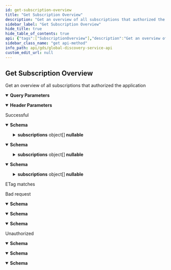 ```yaml
---
id: get-subscription-overview
title: "Get Subscription Overview"
description: "Get an overview of all subscriptions that authorized the application"
sidebar_label: "Get Subscription Overview"
hide_title: true
hide_table_of_contents: true
api: {"tags":["SubscriptionOverview"],"description":"Get an overview of all subscriptions that authorized the application","operationId":"GetSubscriptionOverview","parameters":[{"name":"subscriptionId","in":"query","description":"Subscription id","schema":{"type":"string","format":"uuid"}},{"name":"offset","in":"query","description":"Offset for paging","schema":{"type":"integer","format":"int32","default":0}},{"name":"limit","in":"query","description":"Limit for paging","schema":{"type":"integer","format":"int32","default":25}},{"name":"etag","in":"header","description":"Etag","schema":{"type":"string"}}],"responses":{"200":{"description":"Successful","content":{"text/plain":{"schema":{"type":"object","properties":{"totalCount":{"type":"integer","description":"Total count of items","format":"int32"},"subscriptions":{"type":"array","items":{"type":"object","properties":{"subscriptionId":{"type":"string","description":"Subscription id","format":"uuid"},"parentSubscriptionId":{"type":"string","description":"Parent subscription id","format":"uuid","nullable":true},"name":{"type":"string","description":"Subscription name","nullable":true},"tapioId":{"type":"string","description":"Tapio id","nullable":true},"assignedMachines":{"type":"array","items":{"type":"object","properties":{"tmid":{"type":"string","description":"TapioMachineId","nullable":true},"deviceType":{"enum":["Unknown","Machine","SmartDevice"],"type":"string","description":"Device type"},"deviceSubType":{"type":"string","description":"Device sub-type. If Device type is set to \"Machine\", Device sub-type will only contain one the following values: \"Unknown\", \"Edge\", \"Saw\", \"Cnc\", \"Sanding\", \"Drilling\", \"Assembly\", \"Storing\", \"Stock\", \"Sorting\", \"Shipping\", \"PreAssembly\", \"Lamination\", \"Moulding\", \"Packaging\", \"Handling\"","nullable":true},"displayName":{"type":"string","description":"Display name","nullable":true},"manufacturerSerialNumber":{"type":"string","description":"Serial number given to the machine by its manufacturer.","nullable":true},"onboardingDate":{"type":"string","description":"The date, when the machine has been added to the subscription","format":"date-time"},"equipmentGroup":{"type":"object","properties":{"id":{"type":"string","description":"Id of the equipment group.","nullable":true},"groupPosition":{"type":"integer","description":"Position of the machine within the group.","format":"int32"}},"additionalProperties":false,"description":"Information about a group in the context of a machine, assigned to it."},"assignedApplications":{"type":"array","items":{"type":"object","properties":{"id":{"type":"string","description":"Application id","format":"uuid"}},"additionalProperties":false,"description":"Assigned application"},"description":"List of assigned applications for this machine","nullable":true}},"additionalProperties":false,"description":"Machine information"},"description":"Assigned machines","nullable":true},"subscriptionTypes":{"type":"array","items":{"type":"string"},"description":"Subscription Types","nullable":true,"readOnly":true,"deprecated":true},"subscriptionFeatures":{"type":"array","items":{"type":"string"},"description":"Subscription Features","nullable":true},"servicePartners":{"type":"array","items":{"type":"object","properties":{"subscriptionId":{"type":"string","description":"Subscription id","format":"uuid"},"name":{"type":"string","description":"Service partner name","nullable":true},"customerNumber":{"type":"string","description":"Customer number","nullable":true},"parentSubscriptionId":{"type":"string","description":"Parent id","format":"uuid","nullable":true},"providerNo":{"type":"string","description":"Provider number","nullable":true},"servicePartnerType":{"enum":["MachineService","SharpeningService"],"type":"string","description":"Service partner type"}},"additionalProperties":false,"description":"Service partner"},"description":"Service partners","nullable":true},"licenses":{"type":"array","items":{"type":"object","properties":{"licenseId":{"type":"string","description":"License id","format":"uuid"},"applicationId":{"type":"string","description":"Application id","format":"uuid"},"createdDate":{"type":"string","description":"License creation date","format":"date-time"},"billingStartDate":{"type":"string","description":"Billing start date","format":"date-time"},"billingInterval":{"type":"string","description":"Billing interval","nullable":true},"licenseCount":{"type":"integer","description":"License count","format":"int32"}},"additionalProperties":false,"description":"License information"},"description":"Licenses","nullable":true},"equipmentGroups":{"type":"array","items":{"type":"object","properties":{"id":{"type":"string","description":"Equipment group id","nullable":true},"parentId":{"type":"string","description":"Id of the parent equipment group, or null if there is no parent.","nullable":true},"displayName":{"type":"string","description":"Display name","nullable":true},"groupPosition":{"type":"integer","description":"Position of the machine within the group","format":"int32"},"placesCount":{"type":"integer","description":"Number of places in the equipment group","format":"int32"},"type":{"enum":["Group","Warehouse","Root"],"type":"string"}},"additionalProperties":false,"description":"Equipment group information"},"description":"Equipment groups","nullable":true},"servicePartnerType":{"enum":["MachineService","SharpeningService"],"type":"string","description":"Service partner type"}},"additionalProperties":false,"description":"Subscription information"},"description":"List of subscription information","nullable":true}},"additionalProperties":false,"description":"Subscription overview response"}},"application/json":{"schema":{"type":"object","properties":{"totalCount":{"type":"integer","description":"Total count of items","format":"int32"},"subscriptions":{"type":"array","items":{"type":"object","properties":{"subscriptionId":{"type":"string","description":"Subscription id","format":"uuid"},"parentSubscriptionId":{"type":"string","description":"Parent subscription id","format":"uuid","nullable":true},"name":{"type":"string","description":"Subscription name","nullable":true},"tapioId":{"type":"string","description":"Tapio id","nullable":true},"assignedMachines":{"type":"array","items":{"type":"object","properties":{"tmid":{"type":"string","description":"TapioMachineId","nullable":true},"deviceType":{"enum":["Unknown","Machine","SmartDevice"],"type":"string","description":"Device type"},"deviceSubType":{"type":"string","description":"Device sub-type. If Device type is set to \"Machine\", Device sub-type will only contain one the following values: \"Unknown\", \"Edge\", \"Saw\", \"Cnc\", \"Sanding\", \"Drilling\", \"Assembly\", \"Storing\", \"Stock\", \"Sorting\", \"Shipping\", \"PreAssembly\", \"Lamination\", \"Moulding\", \"Packaging\", \"Handling\"","nullable":true},"displayName":{"type":"string","description":"Display name","nullable":true},"manufacturerSerialNumber":{"type":"string","description":"Serial number given to the machine by its manufacturer.","nullable":true},"onboardingDate":{"type":"string","description":"The date, when the machine has been added to the subscription","format":"date-time"},"equipmentGroup":{"type":"object","properties":{"id":{"type":"string","description":"Id of the equipment group.","nullable":true},"groupPosition":{"type":"integer","description":"Position of the machine within the group.","format":"int32"}},"additionalProperties":false,"description":"Information about a group in the context of a machine, assigned to it."},"assignedApplications":{"type":"array","items":{"type":"object","properties":{"id":{"type":"string","description":"Application id","format":"uuid"}},"additionalProperties":false,"description":"Assigned application"},"description":"List of assigned applications for this machine","nullable":true}},"additionalProperties":false,"description":"Machine information"},"description":"Assigned machines","nullable":true},"subscriptionTypes":{"type":"array","items":{"type":"string"},"description":"Subscription Types","nullable":true,"readOnly":true,"deprecated":true},"subscriptionFeatures":{"type":"array","items":{"type":"string"},"description":"Subscription Features","nullable":true},"servicePartners":{"type":"array","items":{"type":"object","properties":{"subscriptionId":{"type":"string","description":"Subscription id","format":"uuid"},"name":{"type":"string","description":"Service partner name","nullable":true},"customerNumber":{"type":"string","description":"Customer number","nullable":true},"parentSubscriptionId":{"type":"string","description":"Parent id","format":"uuid","nullable":true},"providerNo":{"type":"string","description":"Provider number","nullable":true},"servicePartnerType":{"enum":["MachineService","SharpeningService"],"type":"string","description":"Service partner type"}},"additionalProperties":false,"description":"Service partner"},"description":"Service partners","nullable":true},"licenses":{"type":"array","items":{"type":"object","properties":{"licenseId":{"type":"string","description":"License id","format":"uuid"},"applicationId":{"type":"string","description":"Application id","format":"uuid"},"createdDate":{"type":"string","description":"License creation date","format":"date-time"},"billingStartDate":{"type":"string","description":"Billing start date","format":"date-time"},"billingInterval":{"type":"string","description":"Billing interval","nullable":true},"licenseCount":{"type":"integer","description":"License count","format":"int32"}},"additionalProperties":false,"description":"License information"},"description":"Licenses","nullable":true},"equipmentGroups":{"type":"array","items":{"type":"object","properties":{"id":{"type":"string","description":"Equipment group id","nullable":true},"parentId":{"type":"string","description":"Id of the parent equipment group, or null if there is no parent.","nullable":true},"displayName":{"type":"string","description":"Display name","nullable":true},"groupPosition":{"type":"integer","description":"Position of the machine within the group","format":"int32"},"placesCount":{"type":"integer","description":"Number of places in the equipment group","format":"int32"},"type":{"enum":["Group","Warehouse","Root"],"type":"string"}},"additionalProperties":false,"description":"Equipment group information"},"description":"Equipment groups","nullable":true},"servicePartnerType":{"enum":["MachineService","SharpeningService"],"type":"string","description":"Service partner type"}},"additionalProperties":false,"description":"Subscription information"},"description":"List of subscription information","nullable":true}},"additionalProperties":false,"description":"Subscription overview response"}},"text/json":{"schema":{"type":"object","properties":{"totalCount":{"type":"integer","description":"Total count of items","format":"int32"},"subscriptions":{"type":"array","items":{"type":"object","properties":{"subscriptionId":{"type":"string","description":"Subscription id","format":"uuid"},"parentSubscriptionId":{"type":"string","description":"Parent subscription id","format":"uuid","nullable":true},"name":{"type":"string","description":"Subscription name","nullable":true},"tapioId":{"type":"string","description":"Tapio id","nullable":true},"assignedMachines":{"type":"array","items":{"type":"object","properties":{"tmid":{"type":"string","description":"TapioMachineId","nullable":true},"deviceType":{"enum":["Unknown","Machine","SmartDevice"],"type":"string","description":"Device type"},"deviceSubType":{"type":"string","description":"Device sub-type. If Device type is set to \"Machine\", Device sub-type will only contain one the following values: \"Unknown\", \"Edge\", \"Saw\", \"Cnc\", \"Sanding\", \"Drilling\", \"Assembly\", \"Storing\", \"Stock\", \"Sorting\", \"Shipping\", \"PreAssembly\", \"Lamination\", \"Moulding\", \"Packaging\", \"Handling\"","nullable":true},"displayName":{"type":"string","description":"Display name","nullable":true},"manufacturerSerialNumber":{"type":"string","description":"Serial number given to the machine by its manufacturer.","nullable":true},"onboardingDate":{"type":"string","description":"The date, when the machine has been added to the subscription","format":"date-time"},"equipmentGroup":{"type":"object","properties":{"id":{"type":"string","description":"Id of the equipment group.","nullable":true},"groupPosition":{"type":"integer","description":"Position of the machine within the group.","format":"int32"}},"additionalProperties":false,"description":"Information about a group in the context of a machine, assigned to it."},"assignedApplications":{"type":"array","items":{"type":"object","properties":{"id":{"type":"string","description":"Application id","format":"uuid"}},"additionalProperties":false,"description":"Assigned application"},"description":"List of assigned applications for this machine","nullable":true}},"additionalProperties":false,"description":"Machine information"},"description":"Assigned machines","nullable":true},"subscriptionTypes":{"type":"array","items":{"type":"string"},"description":"Subscription Types","nullable":true,"readOnly":true,"deprecated":true},"subscriptionFeatures":{"type":"array","items":{"type":"string"},"description":"Subscription Features","nullable":true},"servicePartners":{"type":"array","items":{"type":"object","properties":{"subscriptionId":{"type":"string","description":"Subscription id","format":"uuid"},"name":{"type":"string","description":"Service partner name","nullable":true},"customerNumber":{"type":"string","description":"Customer number","nullable":true},"parentSubscriptionId":{"type":"string","description":"Parent id","format":"uuid","nullable":true},"providerNo":{"type":"string","description":"Provider number","nullable":true},"servicePartnerType":{"enum":["MachineService","SharpeningService"],"type":"string","description":"Service partner type"}},"additionalProperties":false,"description":"Service partner"},"description":"Service partners","nullable":true},"licenses":{"type":"array","items":{"type":"object","properties":{"licenseId":{"type":"string","description":"License id","format":"uuid"},"applicationId":{"type":"string","description":"Application id","format":"uuid"},"createdDate":{"type":"string","description":"License creation date","format":"date-time"},"billingStartDate":{"type":"string","description":"Billing start date","format":"date-time"},"billingInterval":{"type":"string","description":"Billing interval","nullable":true},"licenseCount":{"type":"integer","description":"License count","format":"int32"}},"additionalProperties":false,"description":"License information"},"description":"Licenses","nullable":true},"equipmentGroups":{"type":"array","items":{"type":"object","properties":{"id":{"type":"string","description":"Equipment group id","nullable":true},"parentId":{"type":"string","description":"Id of the parent equipment group, or null if there is no parent.","nullable":true},"displayName":{"type":"string","description":"Display name","nullable":true},"groupPosition":{"type":"integer","description":"Position of the machine within the group","format":"int32"},"placesCount":{"type":"integer","description":"Number of places in the equipment group","format":"int32"},"type":{"enum":["Group","Warehouse","Root"],"type":"string"}},"additionalProperties":false,"description":"Equipment group information"},"description":"Equipment groups","nullable":true},"servicePartnerType":{"enum":["MachineService","SharpeningService"],"type":"string","description":"Service partner type"}},"additionalProperties":false,"description":"Subscription information"},"description":"List of subscription information","nullable":true}},"additionalProperties":false,"description":"Subscription overview response"}}}},"304":{"description":"ETag matches"},"400":{"description":"Bad request","content":{"text/plain":{"schema":{"type":"object","properties":{"message":{"type":"string","nullable":true},"details":{"type":"array","items":{"type":"string"},"nullable":true}},"additionalProperties":false}},"application/json":{"schema":{"type":"object","properties":{"message":{"type":"string","nullable":true},"details":{"type":"array","items":{"type":"string"},"nullable":true}},"additionalProperties":false}},"text/json":{"schema":{"type":"object","properties":{"message":{"type":"string","nullable":true},"details":{"type":"array","items":{"type":"string"},"nullable":true}},"additionalProperties":false}}}},"401":{"description":"Unauthorized","content":{"text/plain":{"schema":{"type":"object","properties":{"message":{"type":"string","nullable":true},"details":{"type":"array","items":{"type":"string"},"nullable":true}},"additionalProperties":false}},"application/json":{"schema":{"type":"object","properties":{"message":{"type":"string","nullable":true},"details":{"type":"array","items":{"type":"string"},"nullable":true}},"additionalProperties":false}},"text/json":{"schema":{"type":"object","properties":{"message":{"type":"string","nullable":true},"details":{"type":"array","items":{"type":"string"},"nullable":true}},"additionalProperties":false}}}}},"method":"get","path":"/api/subscriptionOverview","servers":[{"url":"https://globaldisco.tapio.one/"}],"security":[{"Bearer":[]}],"securitySchemes":{"Bearer":{"type":"apiKey","description":"Standard `Authorization` header using the Bearer scheme. Example: `bearer {token}`","name":"Authorization","in":"header"}},"info":{"title":"Global Discovery Service API","description":"tapio's Global Discovery Service API enables to retrieve information of subscriptions. For example, you can retrieve information about application settings which the customer has set, like paper format if you want to print something via a tapio connected application. If your application makes too many requests, HTTP status code 429 is returned. A Retry-After header is included in this response which indicates how long to wait before making the next request. HTTP 429 standard is followed.","termsOfService":"https://tapio.one/en/tapio-terms-of-use","contact":{"name":"tapio GmbH","url":"https://tapio.one","email":"developer@tapio.one"},"version":"1"},"postman":{"name":"Get Subscription Overview","description":{"content":"Get an overview of all subscriptions that authorized the application","type":"text/plain"},"url":{"path":["api","subscriptionOverview"],"host":["{{baseUrl}}"],"query":[{"disabled":false,"description":{"content":"Subscription id","type":"text/plain"},"key":"subscriptionId","value":""},{"disabled":false,"description":{"content":"Offset for paging","type":"text/plain"},"key":"offset","value":""},{"disabled":false,"description":{"content":"Limit for paging","type":"text/plain"},"key":"limit","value":""}],"variable":[]},"header":[{"disabled":false,"description":{"content":"Etag","type":"text/plain"},"key":"etag","value":""},{"key":"Accept","value":"text/plain"}],"method":"GET"}}
sidebar_class_name: "get api-method"
info_path: api/gds/global-discovery-service-api
custom_edit_url: null
---
```



## Get Subscription Overview



Get an overview of all subscriptions that authorized the application

<details style={{"marginBottom":"1rem"}} data-collapsed={false} open={true}><summary style={{}}><strong>Query Parameters</strong></summary><div><ul><ParamsItem className={"paramsItem"} param={{"name":"subscriptionId","in":"query","description":"Subscription id","schema":{"type":"string","format":"uuid"}}}></ParamsItem><ParamsItem className={"paramsItem"} param={{"name":"offset","in":"query","description":"Offset for paging","schema":{"type":"integer","format":"int32","default":0}}}></ParamsItem><ParamsItem className={"paramsItem"} param={{"name":"limit","in":"query","description":"Limit for paging","schema":{"type":"integer","format":"int32","default":25}}}></ParamsItem></ul></div></details><details style={{"marginBottom":"1rem"}} data-collapsed={false} open={true}><summary style={{}}><strong>Header Parameters</strong></summary><div><ul><ParamsItem className={"paramsItem"} param={{"name":"etag","in":"header","description":"Etag","schema":{"type":"string"}}}></ParamsItem></ul></div></details><div><ApiTabs><TabItem label={"200"} value={"200"}><div>

Successful

</div><div><MimeTabs schemaType={"response"}><TabItem label={"text/plain"} value={"text/plain"}><SchemaTabs><TabItem label={"Schema"} value={"Schema"}><details style={{}} data-collapsed={false} open={true}><summary style={{"textAlign":"left"}}><strong>Schema</strong></summary><div style={{"textAlign":"left","marginLeft":"1rem"}}></div><ul style={{"marginLeft":"1rem"}}><SchemaItem collapsible={false} name={"totalCount"} required={false} schemaName={"int32"} qualifierMessage={undefined} schema={{"type":"integer","description":"Total count of items","format":"int32"}}></SchemaItem><SchemaItem collapsible={true} className={"schemaItem"}><details style={{}}><summary style={{}}><strong>subscriptions</strong><span style={{"opacity":"0.6"}}> object[]</span><strong style={{"fontSize":"var(--ifm-code-font-size)","color":"var(--openapi-nullable)"}}> nullable</strong></summary><div style={{"marginLeft":"1rem"}}><div style={{"marginTop":".5rem","marginBottom":".5rem"}}>

List of subscription information

</div><li><div style={{"fontSize":"var(--ifm-code-font-size)","opacity":"0.6","marginLeft":"-.5rem","paddingBottom":".5rem"}}>Array [</div></li><SchemaItem collapsible={false} name={"subscriptionId"} required={false} schemaName={"uuid"} qualifierMessage={undefined} schema={{"type":"string","description":"Subscription id","format":"uuid"}}></SchemaItem><SchemaItem collapsible={false} name={"parentSubscriptionId"} required={false} schemaName={"uuid"} qualifierMessage={undefined} schema={{"type":"string","description":"Parent subscription id","format":"uuid","nullable":true}}></SchemaItem><SchemaItem collapsible={false} name={"name"} required={false} schemaName={"string"} qualifierMessage={undefined} schema={{"type":"string","description":"Subscription name","nullable":true}}></SchemaItem><SchemaItem collapsible={false} name={"tapioId"} required={false} schemaName={"string"} qualifierMessage={undefined} schema={{"type":"string","description":"Tapio id","nullable":true}}></SchemaItem><SchemaItem collapsible={true} className={"schemaItem"}><details style={{}}><summary style={{}}><strong>assignedMachines</strong><span style={{"opacity":"0.6"}}> object[]</span><strong style={{"fontSize":"var(--ifm-code-font-size)","color":"var(--openapi-nullable)"}}> nullable</strong></summary><div style={{"marginLeft":"1rem"}}><div style={{"marginTop":".5rem","marginBottom":".5rem"}}>

Assigned machines

</div><li><div style={{"fontSize":"var(--ifm-code-font-size)","opacity":"0.6","marginLeft":"-.5rem","paddingBottom":".5rem"}}>Array [</div></li><SchemaItem collapsible={false} name={"tmid"} required={false} schemaName={"string"} qualifierMessage={undefined} schema={{"type":"string","description":"TapioMachineId","nullable":true}}></SchemaItem><SchemaItem collapsible={false} name={"deviceType"} required={false} schemaName={"string"} qualifierMessage={"**Possible values:** [`Unknown`, `Machine`, `SmartDevice`]"} schema={{"enum":["Unknown","Machine","SmartDevice"],"type":"string","description":"Device type"}}></SchemaItem><SchemaItem collapsible={false} name={"deviceSubType"} required={false} schemaName={"string"} qualifierMessage={undefined} schema={{"type":"string","description":"Device sub-type. If Device type is set to \"Machine\", Device sub-type will only contain one the following values: \"Unknown\", \"Edge\", \"Saw\", \"Cnc\", \"Sanding\", \"Drilling\", \"Assembly\", \"Storing\", \"Stock\", \"Sorting\", \"Shipping\", \"PreAssembly\", \"Lamination\", \"Moulding\", \"Packaging\", \"Handling\"","nullable":true}}></SchemaItem><SchemaItem collapsible={false} name={"displayName"} required={false} schemaName={"string"} qualifierMessage={undefined} schema={{"type":"string","description":"Display name","nullable":true}}></SchemaItem><SchemaItem collapsible={false} name={"manufacturerSerialNumber"} required={false} schemaName={"string"} qualifierMessage={undefined} schema={{"type":"string","description":"Serial number given to the machine by its manufacturer.","nullable":true}}></SchemaItem><SchemaItem collapsible={false} name={"onboardingDate"} required={false} schemaName={"date-time"} qualifierMessage={undefined} schema={{"type":"string","description":"The date, when the machine has been added to the subscription","format":"date-time"}}></SchemaItem><SchemaItem collapsible={true} className={"schemaItem"}><details style={{}}><summary style={{}}><strong>equipmentGroup</strong><span style={{"opacity":"0.6"}}> object</span></summary><div style={{"marginLeft":"1rem"}}><div style={{"marginTop":".5rem","marginBottom":".5rem"}}>

Information about a group in the context of a machine, assigned to it.

</div><SchemaItem collapsible={false} name={"id"} required={false} schemaName={"string"} qualifierMessage={undefined} schema={{"type":"string","description":"Id of the equipment group.","nullable":true}}></SchemaItem><SchemaItem collapsible={false} name={"groupPosition"} required={false} schemaName={"int32"} qualifierMessage={undefined} schema={{"type":"integer","description":"Position of the machine within the group.","format":"int32"}}></SchemaItem></div></details></SchemaItem><SchemaItem collapsible={true} className={"schemaItem"}><details style={{}}><summary style={{}}><strong>assignedApplications</strong><span style={{"opacity":"0.6"}}> object[]</span><strong style={{"fontSize":"var(--ifm-code-font-size)","color":"var(--openapi-nullable)"}}> nullable</strong></summary><div style={{"marginLeft":"1rem"}}><div style={{"marginTop":".5rem","marginBottom":".5rem"}}>

List of assigned applications for this machine

</div><li><div style={{"fontSize":"var(--ifm-code-font-size)","opacity":"0.6","marginLeft":"-.5rem","paddingBottom":".5rem"}}>Array [</div></li><SchemaItem collapsible={false} name={"id"} required={false} schemaName={"uuid"} qualifierMessage={undefined} schema={{"type":"string","description":"Application id","format":"uuid"}}></SchemaItem><li><div style={{"fontSize":"var(--ifm-code-font-size)","opacity":"0.6","marginLeft":"-.5rem"}}>]</div></li></div></details></SchemaItem><li><div style={{"fontSize":"var(--ifm-code-font-size)","opacity":"0.6","marginLeft":"-.5rem"}}>]</div></li></div></details></SchemaItem><SchemaItem collapsible={false} name={"subscriptionTypes"} required={false} schemaName={"string[]"} qualifierMessage={undefined} schema={{"type":"array","items":{"type":"string"},"description":"Subscription Types","nullable":true,"readOnly":true,"deprecated":true}}></SchemaItem><SchemaItem collapsible={false} name={"subscriptionFeatures"} required={false} schemaName={"string[]"} qualifierMessage={undefined} schema={{"type":"array","items":{"type":"string"},"description":"Subscription Features","nullable":true}}></SchemaItem><SchemaItem collapsible={true} className={"schemaItem"}><details style={{}}><summary style={{}}><strong>servicePartners</strong><span style={{"opacity":"0.6"}}> object[]</span><strong style={{"fontSize":"var(--ifm-code-font-size)","color":"var(--openapi-nullable)"}}> nullable</strong></summary><div style={{"marginLeft":"1rem"}}><div style={{"marginTop":".5rem","marginBottom":".5rem"}}>

Service partners

</div><li><div style={{"fontSize":"var(--ifm-code-font-size)","opacity":"0.6","marginLeft":"-.5rem","paddingBottom":".5rem"}}>Array [</div></li><SchemaItem collapsible={false} name={"subscriptionId"} required={false} schemaName={"uuid"} qualifierMessage={undefined} schema={{"type":"string","description":"Subscription id","format":"uuid"}}></SchemaItem><SchemaItem collapsible={false} name={"name"} required={false} schemaName={"string"} qualifierMessage={undefined} schema={{"type":"string","description":"Service partner name","nullable":true}}></SchemaItem><SchemaItem collapsible={false} name={"customerNumber"} required={false} schemaName={"string"} qualifierMessage={undefined} schema={{"type":"string","description":"Customer number","nullable":true}}></SchemaItem><SchemaItem collapsible={false} name={"parentSubscriptionId"} required={false} schemaName={"uuid"} qualifierMessage={undefined} schema={{"type":"string","description":"Parent id","format":"uuid","nullable":true}}></SchemaItem><SchemaItem collapsible={false} name={"providerNo"} required={false} schemaName={"string"} qualifierMessage={undefined} schema={{"type":"string","description":"Provider number","nullable":true}}></SchemaItem><SchemaItem collapsible={false} name={"servicePartnerType"} required={false} schemaName={"string"} qualifierMessage={"**Possible values:** [`MachineService`, `SharpeningService`]"} schema={{"enum":["MachineService","SharpeningService"],"type":"string","description":"Service partner type"}}></SchemaItem><li><div style={{"fontSize":"var(--ifm-code-font-size)","opacity":"0.6","marginLeft":"-.5rem"}}>]</div></li></div></details></SchemaItem><SchemaItem collapsible={true} className={"schemaItem"}><details style={{}}><summary style={{}}><strong>licenses</strong><span style={{"opacity":"0.6"}}> object[]</span><strong style={{"fontSize":"var(--ifm-code-font-size)","color":"var(--openapi-nullable)"}}> nullable</strong></summary><div style={{"marginLeft":"1rem"}}><div style={{"marginTop":".5rem","marginBottom":".5rem"}}>

Licenses

</div><li><div style={{"fontSize":"var(--ifm-code-font-size)","opacity":"0.6","marginLeft":"-.5rem","paddingBottom":".5rem"}}>Array [</div></li><SchemaItem collapsible={false} name={"licenseId"} required={false} schemaName={"uuid"} qualifierMessage={undefined} schema={{"type":"string","description":"License id","format":"uuid"}}></SchemaItem><SchemaItem collapsible={false} name={"applicationId"} required={false} schemaName={"uuid"} qualifierMessage={undefined} schema={{"type":"string","description":"Application id","format":"uuid"}}></SchemaItem><SchemaItem collapsible={false} name={"createdDate"} required={false} schemaName={"date-time"} qualifierMessage={undefined} schema={{"type":"string","description":"License creation date","format":"date-time"}}></SchemaItem><SchemaItem collapsible={false} name={"billingStartDate"} required={false} schemaName={"date-time"} qualifierMessage={undefined} schema={{"type":"string","description":"Billing start date","format":"date-time"}}></SchemaItem><SchemaItem collapsible={false} name={"billingInterval"} required={false} schemaName={"string"} qualifierMessage={undefined} schema={{"type":"string","description":"Billing interval","nullable":true}}></SchemaItem><SchemaItem collapsible={false} name={"licenseCount"} required={false} schemaName={"int32"} qualifierMessage={undefined} schema={{"type":"integer","description":"License count","format":"int32"}}></SchemaItem><li><div style={{"fontSize":"var(--ifm-code-font-size)","opacity":"0.6","marginLeft":"-.5rem"}}>]</div></li></div></details></SchemaItem><SchemaItem collapsible={true} className={"schemaItem"}><details style={{}}><summary style={{}}><strong>equipmentGroups</strong><span style={{"opacity":"0.6"}}> object[]</span><strong style={{"fontSize":"var(--ifm-code-font-size)","color":"var(--openapi-nullable)"}}> nullable</strong></summary><div style={{"marginLeft":"1rem"}}><div style={{"marginTop":".5rem","marginBottom":".5rem"}}>

Equipment groups

</div><li><div style={{"fontSize":"var(--ifm-code-font-size)","opacity":"0.6","marginLeft":"-.5rem","paddingBottom":".5rem"}}>Array [</div></li><SchemaItem collapsible={false} name={"id"} required={false} schemaName={"string"} qualifierMessage={undefined} schema={{"type":"string","description":"Equipment group id","nullable":true}}></SchemaItem><SchemaItem collapsible={false} name={"parentId"} required={false} schemaName={"string"} qualifierMessage={undefined} schema={{"type":"string","description":"Id of the parent equipment group, or null if there is no parent.","nullable":true}}></SchemaItem><SchemaItem collapsible={false} name={"displayName"} required={false} schemaName={"string"} qualifierMessage={undefined} schema={{"type":"string","description":"Display name","nullable":true}}></SchemaItem><SchemaItem collapsible={false} name={"groupPosition"} required={false} schemaName={"int32"} qualifierMessage={undefined} schema={{"type":"integer","description":"Position of the machine within the group","format":"int32"}}></SchemaItem><SchemaItem collapsible={false} name={"placesCount"} required={false} schemaName={"int32"} qualifierMessage={undefined} schema={{"type":"integer","description":"Number of places in the equipment group","format":"int32"}}></SchemaItem><SchemaItem collapsible={false} name={"type"} required={false} schemaName={"string"} qualifierMessage={"**Possible values:** [`Group`, `Warehouse`, `Root`]"} schema={{"enum":["Group","Warehouse","Root"],"type":"string"}}></SchemaItem><li><div style={{"fontSize":"var(--ifm-code-font-size)","opacity":"0.6","marginLeft":"-.5rem"}}>]</div></li></div></details></SchemaItem><SchemaItem collapsible={false} name={"servicePartnerType"} required={false} schemaName={"string"} qualifierMessage={"**Possible values:** [`MachineService`, `SharpeningService`]"} schema={{"enum":["MachineService","SharpeningService"],"type":"string","description":"Service partner type"}}></SchemaItem><li><div style={{"fontSize":"var(--ifm-code-font-size)","opacity":"0.6","marginLeft":"-.5rem"}}>]</div></li></div></details></SchemaItem></ul></details></TabItem><TabItem label={"Example (from schema)"} value={"Example (from schema)"}><ResponseSamples responseExample={"{\n  \"totalCount\": 0,\n  \"subscriptions\": [\n    {\n      \"subscriptionId\": \"3fa85f64-5717-4562-b3fc-2c963f66afa6\",\n      \"parentSubscriptionId\": \"3fa85f64-5717-4562-b3fc-2c963f66afa6\",\n      \"name\": \"string\",\n      \"tapioId\": \"string\",\n      \"assignedMachines\": [\n        {\n          \"tmid\": \"string\",\n          \"deviceType\": \"Unknown\",\n          \"deviceSubType\": \"string\",\n          \"displayName\": \"string\",\n          \"manufacturerSerialNumber\": \"string\",\n          \"onboardingDate\": \"2023-02-17\",\n          \"equipmentGroup\": {\n            \"id\": \"string\",\n            \"groupPosition\": 0\n          },\n          \"assignedApplications\": [\n            {\n              \"id\": \"3fa85f64-5717-4562-b3fc-2c963f66afa6\"\n            }\n          ]\n        }\n      ],\n      \"subscriptionFeatures\": [\n        \"string\"\n      ],\n      \"servicePartners\": [\n        {\n          \"subscriptionId\": \"3fa85f64-5717-4562-b3fc-2c963f66afa6\",\n          \"name\": \"string\",\n          \"customerNumber\": \"string\",\n          \"parentSubscriptionId\": \"3fa85f64-5717-4562-b3fc-2c963f66afa6\",\n          \"providerNo\": \"string\",\n          \"servicePartnerType\": \"MachineService\"\n        }\n      ],\n      \"licenses\": [\n        {\n          \"licenseId\": \"3fa85f64-5717-4562-b3fc-2c963f66afa6\",\n          \"applicationId\": \"3fa85f64-5717-4562-b3fc-2c963f66afa6\",\n          \"createdDate\": \"2023-02-17\",\n          \"billingStartDate\": \"2023-02-17\",\n          \"billingInterval\": \"string\",\n          \"licenseCount\": 0\n        }\n      ],\n      \"equipmentGroups\": [\n        {\n          \"id\": \"string\",\n          \"parentId\": \"string\",\n          \"displayName\": \"string\",\n          \"groupPosition\": 0,\n          \"placesCount\": 0,\n          \"type\": \"Group\"\n        }\n      ],\n      \"servicePartnerType\": \"MachineService\"\n    }\n  ]\n}"} language={"json"}></ResponseSamples></TabItem></SchemaTabs></TabItem><TabItem label={"application/json"} value={"application/json"}><SchemaTabs><TabItem label={"Schema"} value={"Schema"}><details style={{}} data-collapsed={false} open={true}><summary style={{"textAlign":"left"}}><strong>Schema</strong></summary><div style={{"textAlign":"left","marginLeft":"1rem"}}></div><ul style={{"marginLeft":"1rem"}}><SchemaItem collapsible={false} name={"totalCount"} required={false} schemaName={"int32"} qualifierMessage={undefined} schema={{"type":"integer","description":"Total count of items","format":"int32"}}></SchemaItem><SchemaItem collapsible={true} className={"schemaItem"}><details style={{}}><summary style={{}}><strong>subscriptions</strong><span style={{"opacity":"0.6"}}> object[]</span><strong style={{"fontSize":"var(--ifm-code-font-size)","color":"var(--openapi-nullable)"}}> nullable</strong></summary><div style={{"marginLeft":"1rem"}}><div style={{"marginTop":".5rem","marginBottom":".5rem"}}>

List of subscription information

</div><li><div style={{"fontSize":"var(--ifm-code-font-size)","opacity":"0.6","marginLeft":"-.5rem","paddingBottom":".5rem"}}>Array [</div></li><SchemaItem collapsible={false} name={"subscriptionId"} required={false} schemaName={"uuid"} qualifierMessage={undefined} schema={{"type":"string","description":"Subscription id","format":"uuid"}}></SchemaItem><SchemaItem collapsible={false} name={"parentSubscriptionId"} required={false} schemaName={"uuid"} qualifierMessage={undefined} schema={{"type":"string","description":"Parent subscription id","format":"uuid","nullable":true}}></SchemaItem><SchemaItem collapsible={false} name={"name"} required={false} schemaName={"string"} qualifierMessage={undefined} schema={{"type":"string","description":"Subscription name","nullable":true}}></SchemaItem><SchemaItem collapsible={false} name={"tapioId"} required={false} schemaName={"string"} qualifierMessage={undefined} schema={{"type":"string","description":"Tapio id","nullable":true}}></SchemaItem><SchemaItem collapsible={true} className={"schemaItem"}><details style={{}}><summary style={{}}><strong>assignedMachines</strong><span style={{"opacity":"0.6"}}> object[]</span><strong style={{"fontSize":"var(--ifm-code-font-size)","color":"var(--openapi-nullable)"}}> nullable</strong></summary><div style={{"marginLeft":"1rem"}}><div style={{"marginTop":".5rem","marginBottom":".5rem"}}>

Assigned machines

</div><li><div style={{"fontSize":"var(--ifm-code-font-size)","opacity":"0.6","marginLeft":"-.5rem","paddingBottom":".5rem"}}>Array [</div></li><SchemaItem collapsible={false} name={"tmid"} required={false} schemaName={"string"} qualifierMessage={undefined} schema={{"type":"string","description":"TapioMachineId","nullable":true}}></SchemaItem><SchemaItem collapsible={false} name={"deviceType"} required={false} schemaName={"string"} qualifierMessage={"**Possible values:** [`Unknown`, `Machine`, `SmartDevice`]"} schema={{"enum":["Unknown","Machine","SmartDevice"],"type":"string","description":"Device type"}}></SchemaItem><SchemaItem collapsible={false} name={"deviceSubType"} required={false} schemaName={"string"} qualifierMessage={undefined} schema={{"type":"string","description":"Device sub-type. If Device type is set to \"Machine\", Device sub-type will only contain one the following values: \"Unknown\", \"Edge\", \"Saw\", \"Cnc\", \"Sanding\", \"Drilling\", \"Assembly\", \"Storing\", \"Stock\", \"Sorting\", \"Shipping\", \"PreAssembly\", \"Lamination\", \"Moulding\", \"Packaging\", \"Handling\"","nullable":true}}></SchemaItem><SchemaItem collapsible={false} name={"displayName"} required={false} schemaName={"string"} qualifierMessage={undefined} schema={{"type":"string","description":"Display name","nullable":true}}></SchemaItem><SchemaItem collapsible={false} name={"manufacturerSerialNumber"} required={false} schemaName={"string"} qualifierMessage={undefined} schema={{"type":"string","description":"Serial number given to the machine by its manufacturer.","nullable":true}}></SchemaItem><SchemaItem collapsible={false} name={"onboardingDate"} required={false} schemaName={"date-time"} qualifierMessage={undefined} schema={{"type":"string","description":"The date, when the machine has been added to the subscription","format":"date-time"}}></SchemaItem><SchemaItem collapsible={true} className={"schemaItem"}><details style={{}}><summary style={{}}><strong>equipmentGroup</strong><span style={{"opacity":"0.6"}}> object</span></summary><div style={{"marginLeft":"1rem"}}><div style={{"marginTop":".5rem","marginBottom":".5rem"}}>

Information about a group in the context of a machine, assigned to it.

</div><SchemaItem collapsible={false} name={"id"} required={false} schemaName={"string"} qualifierMessage={undefined} schema={{"type":"string","description":"Id of the equipment group.","nullable":true}}></SchemaItem><SchemaItem collapsible={false} name={"groupPosition"} required={false} schemaName={"int32"} qualifierMessage={undefined} schema={{"type":"integer","description":"Position of the machine within the group.","format":"int32"}}></SchemaItem></div></details></SchemaItem><SchemaItem collapsible={true} className={"schemaItem"}><details style={{}}><summary style={{}}><strong>assignedApplications</strong><span style={{"opacity":"0.6"}}> object[]</span><strong style={{"fontSize":"var(--ifm-code-font-size)","color":"var(--openapi-nullable)"}}> nullable</strong></summary><div style={{"marginLeft":"1rem"}}><div style={{"marginTop":".5rem","marginBottom":".5rem"}}>

List of assigned applications for this machine

</div><li><div style={{"fontSize":"var(--ifm-code-font-size)","opacity":"0.6","marginLeft":"-.5rem","paddingBottom":".5rem"}}>Array [</div></li><SchemaItem collapsible={false} name={"id"} required={false} schemaName={"uuid"} qualifierMessage={undefined} schema={{"type":"string","description":"Application id","format":"uuid"}}></SchemaItem><li><div style={{"fontSize":"var(--ifm-code-font-size)","opacity":"0.6","marginLeft":"-.5rem"}}>]</div></li></div></details></SchemaItem><li><div style={{"fontSize":"var(--ifm-code-font-size)","opacity":"0.6","marginLeft":"-.5rem"}}>]</div></li></div></details></SchemaItem><SchemaItem collapsible={false} name={"subscriptionTypes"} required={false} schemaName={"string[]"} qualifierMessage={undefined} schema={{"type":"array","items":{"type":"string"},"description":"Subscription Types","nullable":true,"readOnly":true,"deprecated":true}}></SchemaItem><SchemaItem collapsible={false} name={"subscriptionFeatures"} required={false} schemaName={"string[]"} qualifierMessage={undefined} schema={{"type":"array","items":{"type":"string"},"description":"Subscription Features","nullable":true}}></SchemaItem><SchemaItem collapsible={true} className={"schemaItem"}><details style={{}}><summary style={{}}><strong>servicePartners</strong><span style={{"opacity":"0.6"}}> object[]</span><strong style={{"fontSize":"var(--ifm-code-font-size)","color":"var(--openapi-nullable)"}}> nullable</strong></summary><div style={{"marginLeft":"1rem"}}><div style={{"marginTop":".5rem","marginBottom":".5rem"}}>

Service partners

</div><li><div style={{"fontSize":"var(--ifm-code-font-size)","opacity":"0.6","marginLeft":"-.5rem","paddingBottom":".5rem"}}>Array [</div></li><SchemaItem collapsible={false} name={"subscriptionId"} required={false} schemaName={"uuid"} qualifierMessage={undefined} schema={{"type":"string","description":"Subscription id","format":"uuid"}}></SchemaItem><SchemaItem collapsible={false} name={"name"} required={false} schemaName={"string"} qualifierMessage={undefined} schema={{"type":"string","description":"Service partner name","nullable":true}}></SchemaItem><SchemaItem collapsible={false} name={"customerNumber"} required={false} schemaName={"string"} qualifierMessage={undefined} schema={{"type":"string","description":"Customer number","nullable":true}}></SchemaItem><SchemaItem collapsible={false} name={"parentSubscriptionId"} required={false} schemaName={"uuid"} qualifierMessage={undefined} schema={{"type":"string","description":"Parent id","format":"uuid","nullable":true}}></SchemaItem><SchemaItem collapsible={false} name={"providerNo"} required={false} schemaName={"string"} qualifierMessage={undefined} schema={{"type":"string","description":"Provider number","nullable":true}}></SchemaItem><SchemaItem collapsible={false} name={"servicePartnerType"} required={false} schemaName={"string"} qualifierMessage={"**Possible values:** [`MachineService`, `SharpeningService`]"} schema={{"enum":["MachineService","SharpeningService"],"type":"string","description":"Service partner type"}}></SchemaItem><li><div style={{"fontSize":"var(--ifm-code-font-size)","opacity":"0.6","marginLeft":"-.5rem"}}>]</div></li></div></details></SchemaItem><SchemaItem collapsible={true} className={"schemaItem"}><details style={{}}><summary style={{}}><strong>licenses</strong><span style={{"opacity":"0.6"}}> object[]</span><strong style={{"fontSize":"var(--ifm-code-font-size)","color":"var(--openapi-nullable)"}}> nullable</strong></summary><div style={{"marginLeft":"1rem"}}><div style={{"marginTop":".5rem","marginBottom":".5rem"}}>

Licenses

</div><li><div style={{"fontSize":"var(--ifm-code-font-size)","opacity":"0.6","marginLeft":"-.5rem","paddingBottom":".5rem"}}>Array [</div></li><SchemaItem collapsible={false} name={"licenseId"} required={false} schemaName={"uuid"} qualifierMessage={undefined} schema={{"type":"string","description":"License id","format":"uuid"}}></SchemaItem><SchemaItem collapsible={false} name={"applicationId"} required={false} schemaName={"uuid"} qualifierMessage={undefined} schema={{"type":"string","description":"Application id","format":"uuid"}}></SchemaItem><SchemaItem collapsible={false} name={"createdDate"} required={false} schemaName={"date-time"} qualifierMessage={undefined} schema={{"type":"string","description":"License creation date","format":"date-time"}}></SchemaItem><SchemaItem collapsible={false} name={"billingStartDate"} required={false} schemaName={"date-time"} qualifierMessage={undefined} schema={{"type":"string","description":"Billing start date","format":"date-time"}}></SchemaItem><SchemaItem collapsible={false} name={"billingInterval"} required={false} schemaName={"string"} qualifierMessage={undefined} schema={{"type":"string","description":"Billing interval","nullable":true}}></SchemaItem><SchemaItem collapsible={false} name={"licenseCount"} required={false} schemaName={"int32"} qualifierMessage={undefined} schema={{"type":"integer","description":"License count","format":"int32"}}></SchemaItem><li><div style={{"fontSize":"var(--ifm-code-font-size)","opacity":"0.6","marginLeft":"-.5rem"}}>]</div></li></div></details></SchemaItem><SchemaItem collapsible={true} className={"schemaItem"}><details style={{}}><summary style={{}}><strong>equipmentGroups</strong><span style={{"opacity":"0.6"}}> object[]</span><strong style={{"fontSize":"var(--ifm-code-font-size)","color":"var(--openapi-nullable)"}}> nullable</strong></summary><div style={{"marginLeft":"1rem"}}><div style={{"marginTop":".5rem","marginBottom":".5rem"}}>

Equipment groups

</div><li><div style={{"fontSize":"var(--ifm-code-font-size)","opacity":"0.6","marginLeft":"-.5rem","paddingBottom":".5rem"}}>Array [</div></li><SchemaItem collapsible={false} name={"id"} required={false} schemaName={"string"} qualifierMessage={undefined} schema={{"type":"string","description":"Equipment group id","nullable":true}}></SchemaItem><SchemaItem collapsible={false} name={"parentId"} required={false} schemaName={"string"} qualifierMessage={undefined} schema={{"type":"string","description":"Id of the parent equipment group, or null if there is no parent.","nullable":true}}></SchemaItem><SchemaItem collapsible={false} name={"displayName"} required={false} schemaName={"string"} qualifierMessage={undefined} schema={{"type":"string","description":"Display name","nullable":true}}></SchemaItem><SchemaItem collapsible={false} name={"groupPosition"} required={false} schemaName={"int32"} qualifierMessage={undefined} schema={{"type":"integer","description":"Position of the machine within the group","format":"int32"}}></SchemaItem><SchemaItem collapsible={false} name={"placesCount"} required={false} schemaName={"int32"} qualifierMessage={undefined} schema={{"type":"integer","description":"Number of places in the equipment group","format":"int32"}}></SchemaItem><SchemaItem collapsible={false} name={"type"} required={false} schemaName={"string"} qualifierMessage={"**Possible values:** [`Group`, `Warehouse`, `Root`]"} schema={{"enum":["Group","Warehouse","Root"],"type":"string"}}></SchemaItem><li><div style={{"fontSize":"var(--ifm-code-font-size)","opacity":"0.6","marginLeft":"-.5rem"}}>]</div></li></div></details></SchemaItem><SchemaItem collapsible={false} name={"servicePartnerType"} required={false} schemaName={"string"} qualifierMessage={"**Possible values:** [`MachineService`, `SharpeningService`]"} schema={{"enum":["MachineService","SharpeningService"],"type":"string","description":"Service partner type"}}></SchemaItem><li><div style={{"fontSize":"var(--ifm-code-font-size)","opacity":"0.6","marginLeft":"-.5rem"}}>]</div></li></div></details></SchemaItem></ul></details></TabItem><TabItem label={"Example (from schema)"} value={"Example (from schema)"}><ResponseSamples responseExample={"{\n  \"totalCount\": 0,\n  \"subscriptions\": [\n    {\n      \"subscriptionId\": \"3fa85f64-5717-4562-b3fc-2c963f66afa6\",\n      \"parentSubscriptionId\": \"3fa85f64-5717-4562-b3fc-2c963f66afa6\",\n      \"name\": \"string\",\n      \"tapioId\": \"string\",\n      \"assignedMachines\": [\n        {\n          \"tmid\": \"string\",\n          \"deviceType\": \"Unknown\",\n          \"deviceSubType\": \"string\",\n          \"displayName\": \"string\",\n          \"manufacturerSerialNumber\": \"string\",\n          \"onboardingDate\": \"2023-02-17\",\n          \"equipmentGroup\": {\n            \"id\": \"string\",\n            \"groupPosition\": 0\n          },\n          \"assignedApplications\": [\n            {\n              \"id\": \"3fa85f64-5717-4562-b3fc-2c963f66afa6\"\n            }\n          ]\n        }\n      ],\n      \"subscriptionFeatures\": [\n        \"string\"\n      ],\n      \"servicePartners\": [\n        {\n          \"subscriptionId\": \"3fa85f64-5717-4562-b3fc-2c963f66afa6\",\n          \"name\": \"string\",\n          \"customerNumber\": \"string\",\n          \"parentSubscriptionId\": \"3fa85f64-5717-4562-b3fc-2c963f66afa6\",\n          \"providerNo\": \"string\",\n          \"servicePartnerType\": \"MachineService\"\n        }\n      ],\n      \"licenses\": [\n        {\n          \"licenseId\": \"3fa85f64-5717-4562-b3fc-2c963f66afa6\",\n          \"applicationId\": \"3fa85f64-5717-4562-b3fc-2c963f66afa6\",\n          \"createdDate\": \"2023-02-17\",\n          \"billingStartDate\": \"2023-02-17\",\n          \"billingInterval\": \"string\",\n          \"licenseCount\": 0\n        }\n      ],\n      \"equipmentGroups\": [\n        {\n          \"id\": \"string\",\n          \"parentId\": \"string\",\n          \"displayName\": \"string\",\n          \"groupPosition\": 0,\n          \"placesCount\": 0,\n          \"type\": \"Group\"\n        }\n      ],\n      \"servicePartnerType\": \"MachineService\"\n    }\n  ]\n}"} language={"json"}></ResponseSamples></TabItem></SchemaTabs></TabItem><TabItem label={"text/json"} value={"text/json"}><SchemaTabs><TabItem label={"Schema"} value={"Schema"}><details style={{}} data-collapsed={false} open={true}><summary style={{"textAlign":"left"}}><strong>Schema</strong></summary><div style={{"textAlign":"left","marginLeft":"1rem"}}></div><ul style={{"marginLeft":"1rem"}}><SchemaItem collapsible={false} name={"totalCount"} required={false} schemaName={"int32"} qualifierMessage={undefined} schema={{"type":"integer","description":"Total count of items","format":"int32"}}></SchemaItem><SchemaItem collapsible={true} className={"schemaItem"}><details style={{}}><summary style={{}}><strong>subscriptions</strong><span style={{"opacity":"0.6"}}> object[]</span><strong style={{"fontSize":"var(--ifm-code-font-size)","color":"var(--openapi-nullable)"}}> nullable</strong></summary><div style={{"marginLeft":"1rem"}}><div style={{"marginTop":".5rem","marginBottom":".5rem"}}>

List of subscription information

</div><li><div style={{"fontSize":"var(--ifm-code-font-size)","opacity":"0.6","marginLeft":"-.5rem","paddingBottom":".5rem"}}>Array [</div></li><SchemaItem collapsible={false} name={"subscriptionId"} required={false} schemaName={"uuid"} qualifierMessage={undefined} schema={{"type":"string","description":"Subscription id","format":"uuid"}}></SchemaItem><SchemaItem collapsible={false} name={"parentSubscriptionId"} required={false} schemaName={"uuid"} qualifierMessage={undefined} schema={{"type":"string","description":"Parent subscription id","format":"uuid","nullable":true}}></SchemaItem><SchemaItem collapsible={false} name={"name"} required={false} schemaName={"string"} qualifierMessage={undefined} schema={{"type":"string","description":"Subscription name","nullable":true}}></SchemaItem><SchemaItem collapsible={false} name={"tapioId"} required={false} schemaName={"string"} qualifierMessage={undefined} schema={{"type":"string","description":"Tapio id","nullable":true}}></SchemaItem><SchemaItem collapsible={true} className={"schemaItem"}><details style={{}}><summary style={{}}><strong>assignedMachines</strong><span style={{"opacity":"0.6"}}> object[]</span><strong style={{"fontSize":"var(--ifm-code-font-size)","color":"var(--openapi-nullable)"}}> nullable</strong></summary><div style={{"marginLeft":"1rem"}}><div style={{"marginTop":".5rem","marginBottom":".5rem"}}>

Assigned machines

</div><li><div style={{"fontSize":"var(--ifm-code-font-size)","opacity":"0.6","marginLeft":"-.5rem","paddingBottom":".5rem"}}>Array [</div></li><SchemaItem collapsible={false} name={"tmid"} required={false} schemaName={"string"} qualifierMessage={undefined} schema={{"type":"string","description":"TapioMachineId","nullable":true}}></SchemaItem><SchemaItem collapsible={false} name={"deviceType"} required={false} schemaName={"string"} qualifierMessage={"**Possible values:** [`Unknown`, `Machine`, `SmartDevice`]"} schema={{"enum":["Unknown","Machine","SmartDevice"],"type":"string","description":"Device type"}}></SchemaItem><SchemaItem collapsible={false} name={"deviceSubType"} required={false} schemaName={"string"} qualifierMessage={undefined} schema={{"type":"string","description":"Device sub-type. If Device type is set to \"Machine\", Device sub-type will only contain one the following values: \"Unknown\", \"Edge\", \"Saw\", \"Cnc\", \"Sanding\", \"Drilling\", \"Assembly\", \"Storing\", \"Stock\", \"Sorting\", \"Shipping\", \"PreAssembly\", \"Lamination\", \"Moulding\", \"Packaging\", \"Handling\"","nullable":true}}></SchemaItem><SchemaItem collapsible={false} name={"displayName"} required={false} schemaName={"string"} qualifierMessage={undefined} schema={{"type":"string","description":"Display name","nullable":true}}></SchemaItem><SchemaItem collapsible={false} name={"manufacturerSerialNumber"} required={false} schemaName={"string"} qualifierMessage={undefined} schema={{"type":"string","description":"Serial number given to the machine by its manufacturer.","nullable":true}}></SchemaItem><SchemaItem collapsible={false} name={"onboardingDate"} required={false} schemaName={"date-time"} qualifierMessage={undefined} schema={{"type":"string","description":"The date, when the machine has been added to the subscription","format":"date-time"}}></SchemaItem><SchemaItem collapsible={true} className={"schemaItem"}><details style={{}}><summary style={{}}><strong>equipmentGroup</strong><span style={{"opacity":"0.6"}}> object</span></summary><div style={{"marginLeft":"1rem"}}><div style={{"marginTop":".5rem","marginBottom":".5rem"}}>

Information about a group in the context of a machine, assigned to it.

</div><SchemaItem collapsible={false} name={"id"} required={false} schemaName={"string"} qualifierMessage={undefined} schema={{"type":"string","description":"Id of the equipment group.","nullable":true}}></SchemaItem><SchemaItem collapsible={false} name={"groupPosition"} required={false} schemaName={"int32"} qualifierMessage={undefined} schema={{"type":"integer","description":"Position of the machine within the group.","format":"int32"}}></SchemaItem></div></details></SchemaItem><SchemaItem collapsible={true} className={"schemaItem"}><details style={{}}><summary style={{}}><strong>assignedApplications</strong><span style={{"opacity":"0.6"}}> object[]</span><strong style={{"fontSize":"var(--ifm-code-font-size)","color":"var(--openapi-nullable)"}}> nullable</strong></summary><div style={{"marginLeft":"1rem"}}><div style={{"marginTop":".5rem","marginBottom":".5rem"}}>

List of assigned applications for this machine

</div><li><div style={{"fontSize":"var(--ifm-code-font-size)","opacity":"0.6","marginLeft":"-.5rem","paddingBottom":".5rem"}}>Array [</div></li><SchemaItem collapsible={false} name={"id"} required={false} schemaName={"uuid"} qualifierMessage={undefined} schema={{"type":"string","description":"Application id","format":"uuid"}}></SchemaItem><li><div style={{"fontSize":"var(--ifm-code-font-size)","opacity":"0.6","marginLeft":"-.5rem"}}>]</div></li></div></details></SchemaItem><li><div style={{"fontSize":"var(--ifm-code-font-size)","opacity":"0.6","marginLeft":"-.5rem"}}>]</div></li></div></details></SchemaItem><SchemaItem collapsible={false} name={"subscriptionTypes"} required={false} schemaName={"string[]"} qualifierMessage={undefined} schema={{"type":"array","items":{"type":"string"},"description":"Subscription Types","nullable":true,"readOnly":true,"deprecated":true}}></SchemaItem><SchemaItem collapsible={false} name={"subscriptionFeatures"} required={false} schemaName={"string[]"} qualifierMessage={undefined} schema={{"type":"array","items":{"type":"string"},"description":"Subscription Features","nullable":true}}></SchemaItem><SchemaItem collapsible={true} className={"schemaItem"}><details style={{}}><summary style={{}}><strong>servicePartners</strong><span style={{"opacity":"0.6"}}> object[]</span><strong style={{"fontSize":"var(--ifm-code-font-size)","color":"var(--openapi-nullable)"}}> nullable</strong></summary><div style={{"marginLeft":"1rem"}}><div style={{"marginTop":".5rem","marginBottom":".5rem"}}>

Service partners

</div><li><div style={{"fontSize":"var(--ifm-code-font-size)","opacity":"0.6","marginLeft":"-.5rem","paddingBottom":".5rem"}}>Array [</div></li><SchemaItem collapsible={false} name={"subscriptionId"} required={false} schemaName={"uuid"} qualifierMessage={undefined} schema={{"type":"string","description":"Subscription id","format":"uuid"}}></SchemaItem><SchemaItem collapsible={false} name={"name"} required={false} schemaName={"string"} qualifierMessage={undefined} schema={{"type":"string","description":"Service partner name","nullable":true}}></SchemaItem><SchemaItem collapsible={false} name={"customerNumber"} required={false} schemaName={"string"} qualifierMessage={undefined} schema={{"type":"string","description":"Customer number","nullable":true}}></SchemaItem><SchemaItem collapsible={false} name={"parentSubscriptionId"} required={false} schemaName={"uuid"} qualifierMessage={undefined} schema={{"type":"string","description":"Parent id","format":"uuid","nullable":true}}></SchemaItem><SchemaItem collapsible={false} name={"providerNo"} required={false} schemaName={"string"} qualifierMessage={undefined} schema={{"type":"string","description":"Provider number","nullable":true}}></SchemaItem><SchemaItem collapsible={false} name={"servicePartnerType"} required={false} schemaName={"string"} qualifierMessage={"**Possible values:** [`MachineService`, `SharpeningService`]"} schema={{"enum":["MachineService","SharpeningService"],"type":"string","description":"Service partner type"}}></SchemaItem><li><div style={{"fontSize":"var(--ifm-code-font-size)","opacity":"0.6","marginLeft":"-.5rem"}}>]</div></li></div></details></SchemaItem><SchemaItem collapsible={true} className={"schemaItem"}><details style={{}}><summary style={{}}><strong>licenses</strong><span style={{"opacity":"0.6"}}> object[]</span><strong style={{"fontSize":"var(--ifm-code-font-size)","color":"var(--openapi-nullable)"}}> nullable</strong></summary><div style={{"marginLeft":"1rem"}}><div style={{"marginTop":".5rem","marginBottom":".5rem"}}>

Licenses

</div><li><div style={{"fontSize":"var(--ifm-code-font-size)","opacity":"0.6","marginLeft":"-.5rem","paddingBottom":".5rem"}}>Array [</div></li><SchemaItem collapsible={false} name={"licenseId"} required={false} schemaName={"uuid"} qualifierMessage={undefined} schema={{"type":"string","description":"License id","format":"uuid"}}></SchemaItem><SchemaItem collapsible={false} name={"applicationId"} required={false} schemaName={"uuid"} qualifierMessage={undefined} schema={{"type":"string","description":"Application id","format":"uuid"}}></SchemaItem><SchemaItem collapsible={false} name={"createdDate"} required={false} schemaName={"date-time"} qualifierMessage={undefined} schema={{"type":"string","description":"License creation date","format":"date-time"}}></SchemaItem><SchemaItem collapsible={false} name={"billingStartDate"} required={false} schemaName={"date-time"} qualifierMessage={undefined} schema={{"type":"string","description":"Billing start date","format":"date-time"}}></SchemaItem><SchemaItem collapsible={false} name={"billingInterval"} required={false} schemaName={"string"} qualifierMessage={undefined} schema={{"type":"string","description":"Billing interval","nullable":true}}></SchemaItem><SchemaItem collapsible={false} name={"licenseCount"} required={false} schemaName={"int32"} qualifierMessage={undefined} schema={{"type":"integer","description":"License count","format":"int32"}}></SchemaItem><li><div style={{"fontSize":"var(--ifm-code-font-size)","opacity":"0.6","marginLeft":"-.5rem"}}>]</div></li></div></details></SchemaItem><SchemaItem collapsible={true} className={"schemaItem"}><details style={{}}><summary style={{}}><strong>equipmentGroups</strong><span style={{"opacity":"0.6"}}> object[]</span><strong style={{"fontSize":"var(--ifm-code-font-size)","color":"var(--openapi-nullable)"}}> nullable</strong></summary><div style={{"marginLeft":"1rem"}}><div style={{"marginTop":".5rem","marginBottom":".5rem"}}>

Equipment groups

</div><li><div style={{"fontSize":"var(--ifm-code-font-size)","opacity":"0.6","marginLeft":"-.5rem","paddingBottom":".5rem"}}>Array [</div></li><SchemaItem collapsible={false} name={"id"} required={false} schemaName={"string"} qualifierMessage={undefined} schema={{"type":"string","description":"Equipment group id","nullable":true}}></SchemaItem><SchemaItem collapsible={false} name={"parentId"} required={false} schemaName={"string"} qualifierMessage={undefined} schema={{"type":"string","description":"Id of the parent equipment group, or null if there is no parent.","nullable":true}}></SchemaItem><SchemaItem collapsible={false} name={"displayName"} required={false} schemaName={"string"} qualifierMessage={undefined} schema={{"type":"string","description":"Display name","nullable":true}}></SchemaItem><SchemaItem collapsible={false} name={"groupPosition"} required={false} schemaName={"int32"} qualifierMessage={undefined} schema={{"type":"integer","description":"Position of the machine within the group","format":"int32"}}></SchemaItem><SchemaItem collapsible={false} name={"placesCount"} required={false} schemaName={"int32"} qualifierMessage={undefined} schema={{"type":"integer","description":"Number of places in the equipment group","format":"int32"}}></SchemaItem><SchemaItem collapsible={false} name={"type"} required={false} schemaName={"string"} qualifierMessage={"**Possible values:** [`Group`, `Warehouse`, `Root`]"} schema={{"enum":["Group","Warehouse","Root"],"type":"string"}}></SchemaItem><li><div style={{"fontSize":"var(--ifm-code-font-size)","opacity":"0.6","marginLeft":"-.5rem"}}>]</div></li></div></details></SchemaItem><SchemaItem collapsible={false} name={"servicePartnerType"} required={false} schemaName={"string"} qualifierMessage={"**Possible values:** [`MachineService`, `SharpeningService`]"} schema={{"enum":["MachineService","SharpeningService"],"type":"string","description":"Service partner type"}}></SchemaItem><li><div style={{"fontSize":"var(--ifm-code-font-size)","opacity":"0.6","marginLeft":"-.5rem"}}>]</div></li></div></details></SchemaItem></ul></details></TabItem><TabItem label={"Example (from schema)"} value={"Example (from schema)"}><ResponseSamples responseExample={"{\n  \"totalCount\": 0,\n  \"subscriptions\": [\n    {\n      \"subscriptionId\": \"3fa85f64-5717-4562-b3fc-2c963f66afa6\",\n      \"parentSubscriptionId\": \"3fa85f64-5717-4562-b3fc-2c963f66afa6\",\n      \"name\": \"string\",\n      \"tapioId\": \"string\",\n      \"assignedMachines\": [\n        {\n          \"tmid\": \"string\",\n          \"deviceType\": \"Unknown\",\n          \"deviceSubType\": \"string\",\n          \"displayName\": \"string\",\n          \"manufacturerSerialNumber\": \"string\",\n          \"onboardingDate\": \"2023-02-17\",\n          \"equipmentGroup\": {\n            \"id\": \"string\",\n            \"groupPosition\": 0\n          },\n          \"assignedApplications\": [\n            {\n              \"id\": \"3fa85f64-5717-4562-b3fc-2c963f66afa6\"\n            }\n          ]\n        }\n      ],\n      \"subscriptionFeatures\": [\n        \"string\"\n      ],\n      \"servicePartners\": [\n        {\n          \"subscriptionId\": \"3fa85f64-5717-4562-b3fc-2c963f66afa6\",\n          \"name\": \"string\",\n          \"customerNumber\": \"string\",\n          \"parentSubscriptionId\": \"3fa85f64-5717-4562-b3fc-2c963f66afa6\",\n          \"providerNo\": \"string\",\n          \"servicePartnerType\": \"MachineService\"\n        }\n      ],\n      \"licenses\": [\n        {\n          \"licenseId\": \"3fa85f64-5717-4562-b3fc-2c963f66afa6\",\n          \"applicationId\": \"3fa85f64-5717-4562-b3fc-2c963f66afa6\",\n          \"createdDate\": \"2023-02-17\",\n          \"billingStartDate\": \"2023-02-17\",\n          \"billingInterval\": \"string\",\n          \"licenseCount\": 0\n        }\n      ],\n      \"equipmentGroups\": [\n        {\n          \"id\": \"string\",\n          \"parentId\": \"string\",\n          \"displayName\": \"string\",\n          \"groupPosition\": 0,\n          \"placesCount\": 0,\n          \"type\": \"Group\"\n        }\n      ],\n      \"servicePartnerType\": \"MachineService\"\n    }\n  ]\n}"} language={"json"}></ResponseSamples></TabItem></SchemaTabs></TabItem></MimeTabs></div></TabItem><TabItem label={"304"} value={"304"}><div>

ETag matches

</div><div></div></TabItem><TabItem label={"400"} value={"400"}><div>

Bad request

</div><div><MimeTabs schemaType={"response"}><TabItem label={"text/plain"} value={"text/plain"}><SchemaTabs><TabItem label={"Schema"} value={"Schema"}><details style={{}} data-collapsed={false} open={true}><summary style={{"textAlign":"left"}}><strong>Schema</strong></summary><div style={{"textAlign":"left","marginLeft":"1rem"}}></div><ul style={{"marginLeft":"1rem"}}><SchemaItem collapsible={false} name={"message"} required={false} schemaName={"string"} qualifierMessage={undefined} schema={{"type":"string","nullable":true}}></SchemaItem><SchemaItem collapsible={false} name={"details"} required={false} schemaName={"string[]"} qualifierMessage={undefined} schema={{"type":"array","items":{"type":"string"},"nullable":true}}></SchemaItem></ul></details></TabItem><TabItem label={"Example (from schema)"} value={"Example (from schema)"}><ResponseSamples responseExample={"{\n  \"message\": \"string\",\n  \"details\": [\n    \"string\"\n  ]\n}"} language={"json"}></ResponseSamples></TabItem></SchemaTabs></TabItem><TabItem label={"application/json"} value={"application/json"}><SchemaTabs><TabItem label={"Schema"} value={"Schema"}><details style={{}} data-collapsed={false} open={true}><summary style={{"textAlign":"left"}}><strong>Schema</strong></summary><div style={{"textAlign":"left","marginLeft":"1rem"}}></div><ul style={{"marginLeft":"1rem"}}><SchemaItem collapsible={false} name={"message"} required={false} schemaName={"string"} qualifierMessage={undefined} schema={{"type":"string","nullable":true}}></SchemaItem><SchemaItem collapsible={false} name={"details"} required={false} schemaName={"string[]"} qualifierMessage={undefined} schema={{"type":"array","items":{"type":"string"},"nullable":true}}></SchemaItem></ul></details></TabItem><TabItem label={"Example (from schema)"} value={"Example (from schema)"}><ResponseSamples responseExample={"{\n  \"message\": \"string\",\n  \"details\": [\n    \"string\"\n  ]\n}"} language={"json"}></ResponseSamples></TabItem></SchemaTabs></TabItem><TabItem label={"text/json"} value={"text/json"}><SchemaTabs><TabItem label={"Schema"} value={"Schema"}><details style={{}} data-collapsed={false} open={true}><summary style={{"textAlign":"left"}}><strong>Schema</strong></summary><div style={{"textAlign":"left","marginLeft":"1rem"}}></div><ul style={{"marginLeft":"1rem"}}><SchemaItem collapsible={false} name={"message"} required={false} schemaName={"string"} qualifierMessage={undefined} schema={{"type":"string","nullable":true}}></SchemaItem><SchemaItem collapsible={false} name={"details"} required={false} schemaName={"string[]"} qualifierMessage={undefined} schema={{"type":"array","items":{"type":"string"},"nullable":true}}></SchemaItem></ul></details></TabItem><TabItem label={"Example (from schema)"} value={"Example (from schema)"}><ResponseSamples responseExample={"{\n  \"message\": \"string\",\n  \"details\": [\n    \"string\"\n  ]\n}"} language={"json"}></ResponseSamples></TabItem></SchemaTabs></TabItem></MimeTabs></div></TabItem><TabItem label={"401"} value={"401"}><div>

Unauthorized

</div><div><MimeTabs schemaType={"response"}><TabItem label={"text/plain"} value={"text/plain"}><SchemaTabs><TabItem label={"Schema"} value={"Schema"}><details style={{}} data-collapsed={false} open={true}><summary style={{"textAlign":"left"}}><strong>Schema</strong></summary><div style={{"textAlign":"left","marginLeft":"1rem"}}></div><ul style={{"marginLeft":"1rem"}}><SchemaItem collapsible={false} name={"message"} required={false} schemaName={"string"} qualifierMessage={undefined} schema={{"type":"string","nullable":true}}></SchemaItem><SchemaItem collapsible={false} name={"details"} required={false} schemaName={"string[]"} qualifierMessage={undefined} schema={{"type":"array","items":{"type":"string"},"nullable":true}}></SchemaItem></ul></details></TabItem><TabItem label={"Example (from schema)"} value={"Example (from schema)"}><ResponseSamples responseExample={"{\n  \"message\": \"string\",\n  \"details\": [\n    \"string\"\n  ]\n}"} language={"json"}></ResponseSamples></TabItem></SchemaTabs></TabItem><TabItem label={"application/json"} value={"application/json"}><SchemaTabs><TabItem label={"Schema"} value={"Schema"}><details style={{}} data-collapsed={false} open={true}><summary style={{"textAlign":"left"}}><strong>Schema</strong></summary><div style={{"textAlign":"left","marginLeft":"1rem"}}></div><ul style={{"marginLeft":"1rem"}}><SchemaItem collapsible={false} name={"message"} required={false} schemaName={"string"} qualifierMessage={undefined} schema={{"type":"string","nullable":true}}></SchemaItem><SchemaItem collapsible={false} name={"details"} required={false} schemaName={"string[]"} qualifierMessage={undefined} schema={{"type":"array","items":{"type":"string"},"nullable":true}}></SchemaItem></ul></details></TabItem><TabItem label={"Example (from schema)"} value={"Example (from schema)"}><ResponseSamples responseExample={"{\n  \"message\": \"string\",\n  \"details\": [\n    \"string\"\n  ]\n}"} language={"json"}></ResponseSamples></TabItem></SchemaTabs></TabItem><TabItem label={"text/json"} value={"text/json"}><SchemaTabs><TabItem label={"Schema"} value={"Schema"}><details style={{}} data-collapsed={false} open={true}><summary style={{"textAlign":"left"}}><strong>Schema</strong></summary><div style={{"textAlign":"left","marginLeft":"1rem"}}></div><ul style={{"marginLeft":"1rem"}}><SchemaItem collapsible={false} name={"message"} required={false} schemaName={"string"} qualifierMessage={undefined} schema={{"type":"string","nullable":true}}></SchemaItem><SchemaItem collapsible={false} name={"details"} required={false} schemaName={"string[]"} qualifierMessage={undefined} schema={{"type":"array","items":{"type":"string"},"nullable":true}}></SchemaItem></ul></details></TabItem><TabItem label={"Example (from schema)"} value={"Example (from schema)"}><ResponseSamples responseExample={"{\n  \"message\": \"string\",\n  \"details\": [\n    \"string\"\n  ]\n}"} language={"json"}></ResponseSamples></TabItem></SchemaTabs></TabItem></MimeTabs></div></TabItem></ApiTabs></div>
      